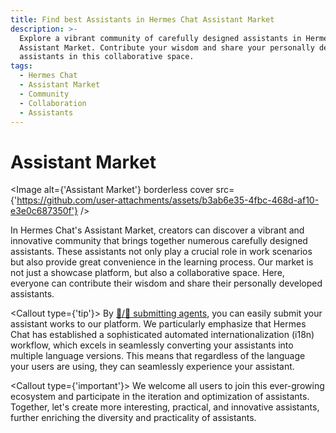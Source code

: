 ```yaml
---
title: Find best Assistants in Hermes Chat Assistant Market
description: >-
  Explore a vibrant community of carefully designed assistants in Hermes Chat's
  Assistant Market. Contribute your wisdom and share your personally developed
  assistants in this collaborative space.
tags:
  - Hermes Chat
  - Assistant Market
  - Community
  - Collaboration
  - Assistants
---
```


# Assistant Market

<Image alt={'Assistant Market'} borderless cover src={'https://github.com/user-attachments/assets/b3ab6e35-4fbc-468d-af10-e3e0c687350f'} />

In Hermes Chat's Assistant Market, creators can discover a vibrant and innovative community that brings together numerous carefully designed assistants. These assistants not only play a crucial role in work scenarios but also provide great convenience in the learning process. Our market is not just a showcase platform, but also a collaborative space. Here, everyone can contribute their wisdom and share their personally developed assistants.

<Callout type={'tip'}>
  By [🤖/🏪 submitting agents](https://github.com/hermeslabs/lobe-chat-agents), you can easily submit
  your assistant works to our platform. We particularly emphasize that Hermes Chat has established a
  sophisticated automated internationalization (i18n) workflow, which excels in seamlessly
  converting your assistants into multiple language versions. This means that regardless of the
  language your users are using, they can seamlessly experience your assistant.
</Callout>

<Callout type={'important'}>
  We welcome all users to join this ever-growing ecosystem and participate in the iteration and
  optimization of assistants. Together, let's create more interesting, practical, and innovative
  assistants, further enriching the diversity and practicality of assistants.
</Callout>
